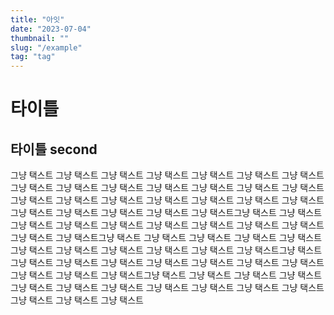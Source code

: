 ```yaml
---
title: "아잇"
date: "2023-07-04"
thumbnail: ""
slug: "/example"
tag: "tag"
---
```


# 타이틀

## 타이틀 second

그냥 택스트
그냥 택스트
그냥 택스트
그냥 택스트
그냥 택스트
그냥 택스트
그냥 택스트
그냥 택스트
그냥 택스트
그냥 택스트
그냥 택스트
그냥 택스트
그냥 택스트
그냥 택스트
그냥 택스트
그냥 택스트
그냥 택스트
그냥 택스트
그냥 택스트
그냥 택스트
그냥 택스트
그냥 택스트
그냥 택스트
그냥 택스트
그냥 택스트
그냥 택스트그냥 택스트
그냥 택스트
그냥 택스트
그냥 택스트
그냥 택스트
그냥 택스트
그냥 택스트
그냥 택스트
그냥 택스트
그냥 택스트
그냥 택스트그냥 택스트
그냥 택스트
그냥 택스트
그냥 택스트
그냥 택스트
그냥 택스트
그냥 택스트
그냥 택스트
그냥 택스트
그냥 택스트
그냥 택스트그냥 택스트
그냥 택스트
그냥 택스트
그냥 택스트
그냥 택스트
그냥 택스트
그냥 택스트
그냥 택스트
그냥 택스트
그냥 택스트
그냥 택스트그냥 택스트
그냥 택스트
그냥 택스트
그냥 택스트
그냥 택스트
그냥 택스트
그냥 택스트
그냥 택스트
그냥 택스트
그냥 택스트
그냥 택스트그냥 택스트
그냥 택스트
그냥 택스트
